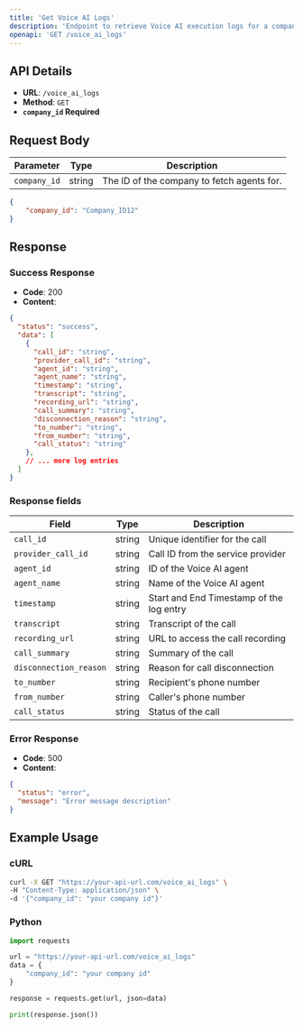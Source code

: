```yaml
---
title: 'Get Voice AI Logs'
description: 'Endpoint to retrieve Voice AI execution logs for a company'
openapi: 'GET /voice_ai_logs'
---
```


## API Details

- **URL**: `/voice_ai_logs`
- **Method**: `GET`
- **`company_id` Required**

## Request Body

| Parameter | Type | Description |
|-----------|------|-------------|
| `company_id` | string | The ID of the company to fetch agents for. |

```json
{
    "company_id": "Company_ID12"
}
```

## Response

### Success Response

- **Code**: 200
- **Content**: 
```json
{
  "status": "success",
  "data": [
    {
      "call_id": "string",
      "provider_call_id": "string",
      "agent_id": "string",
      "agent_name": "string",
      "timestamp": "string",
      "transcript": "string",
      "recording_url": "string",
      "call_summary": "string",
      "disconnection_reason": "string",
      "to_number": "string",
      "from_number": "string",
      "call_status": "string"
    },
    // ... more log entries
  ]
}
```

### Response fields

| Field | Type | Description |
|--------|------|-------------|
| `call_id` | string | Unique identifier for the call |
| `provider_call_id` | string | Call ID from the service provider |
| `agent_id` | string | ID of the Voice AI agent |
| `agent_name` | string | Name of the Voice AI agent |
| `timestamp` | string | Start and End Timestamp of the log entry |
| `transcript` | string | Transcript of the call |
| `recording_url` | string | URL to access the call recording |
| `call_summary` | string | Summary of the call |
| `disconnection_reason` | string | Reason for call disconnection |
| `to_number` | string | Recipient's phone number |
| `from_number` | string | Caller's phone number |
| `call_status` | string | Status of the call |

### Error Response

- **Code**: 500
- **Content**:
```json
{
  "status": "error",
  "message": "Error message description"
}
```


## Example Usage

### cURL

```bash
curl -X GET "https://your-api-url.com/voice_ai_logs" \
-H "Content-Type: application/json" \
-d '{"company_id": "your company id"}'
```

### Python 

```python
import requests

url = "https://your-api-url.com/voice_ai_logs"
data = {
    "company_id": "your company id"
}

response = requests.get(url, json=data)

print(response.json())
```